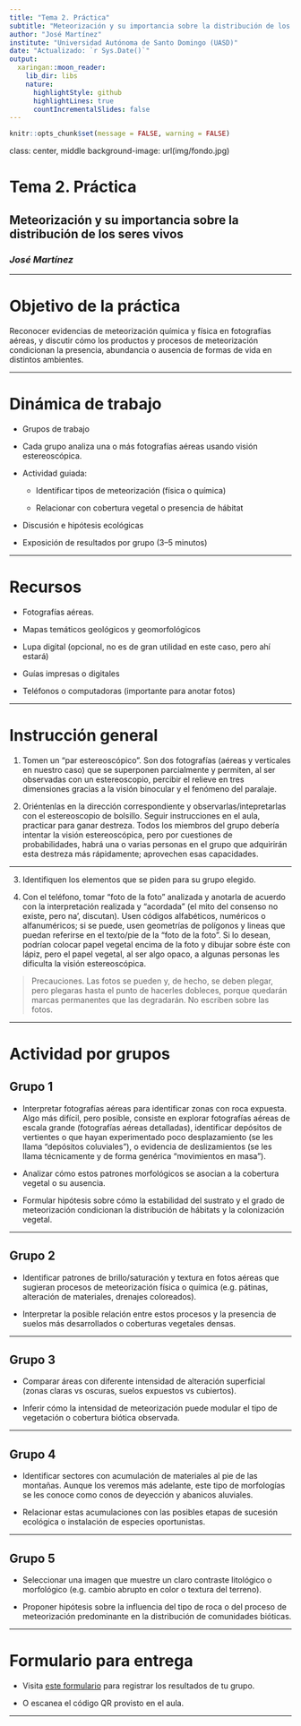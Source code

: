 ```yaml
---
title: "Tema 2. Práctica"
subtitle: "Meteorización y su importancia sobre la distribución de los seres vivos"
author: "José Martínez"
institute: "Universidad Autónoma de Santo Domingo (UASD)"
date: "Actualizado: `r Sys.Date()`"
output:
  xaringan::moon_reader:
    lib_dir: libs
    nature:
      highlightStyle: github
      highlightLines: true
      countIncrementalSlides: false
---
```


```r
knitr::opts_chunk$set(message = FALSE, warning = FALSE)
```

class: center, middle
background-image: url(img/fondo.jpg)

# Tema 2. Práctica
## Meteorización y su importancia sobre la distribución de los seres vivos
### *José Martínez*

---

# Objetivo de la práctica

Reconocer evidencias de meteorización química y física en fotografías aéreas, y discutir cómo los productos y procesos de meteorización condicionan la presencia, abundancia o ausencia de formas de vida en distintos ambientes.

---

# Dinámica de trabajo

- Grupos de trabajo

- Cada grupo analiza una o más fotografías aéreas usando visión estereoscópica.

- Actividad guiada:

  - Identificar tipos de meteorización (física o química)
  
  - Relacionar con cobertura vegetal o presencia de hábitat
  
- Discusión e hipótesis ecológicas

- Exposición de resultados por grupo (3–5 minutos)

---

# Recursos

- Fotografías aéreas.

- Mapas temáticos geológicos y geomorfológicos

- Lupa digital (opcional, no es de gran utilidad en este caso, pero ahí estará)

- Guías impresas o digitales

- Teléfonos o computadoras (importante para anotar fotos)

---

# Instrucción general

1. Tomen un "par estereoscópico". Son dos fotografías (aéreas y verticales en nuestro caso) que se superponen parcialmente y permiten, al ser observadas con un estereoscopio, percibir el relieve en tres dimensiones gracias a la visión binocular y el fenómeno del paralaje.

2. Oriéntenlas en la dirección correspondiente y observarlas/intepretarlas con el estereoscopio de bolsillo. Seguir instrucciones en el aula, practicar para ganar destreza. Todos los miembros del grupo debería intentar la visión estereoscópica, pero por cuestiones de probabilidades, habrá una o varias personas en el grupo que adquirirán esta destreza más rápidamente; aprovechen esas capacidades.

---

3. Identifiquen los elementos que se piden para su grupo elegido.

4. Con el teléfono, tomar "foto de la foto" analizada y anotarla de acuerdo con la interpretación realizada y "acordada" (el mito del consenso no existe, pero na', discutan). Usen códigos alfabéticos, numéricos o alfanuméricos; si se puede, usen geometrías de polígonos y lineas que puedan referirse en el texto/pie de la "foto de la foto". Si lo desean, podrían colocar papel vegetal encima de la foto y dibujar sobre éste con lápiz, pero el papel vegetal, al ser algo opaco, a algunas personas les dificulta la visión estereoscópica.

> Precauciones. Las fotos se pueden y, de hecho, se deben plegar, pero plegaras hasta el punto de hacerles dobleces, porque quedarán marcas permanentes que las degradarán. No escriben sobre las fotos.

---

# Actividad por grupos

## Grupo 1

- Interpretar fotografías aéreas para identificar zonas con roca expuesta. Algo más difícil, pero posible, consiste en explorar fotografías aéreas de escala grande (fotografías aéreas detalladas), identificar depósitos de vertientes o que hayan experimentado poco desplazamiento (se les llama "depósitos coluviales"), o evidencia de deslizamientos (se les llama técnicamente y de forma genérica "movimientos en masa").

- Analizar cómo estos patrones morfológicos se asocian a la cobertura vegetal o su ausencia.

- Formular hipótesis sobre cómo la estabilidad del sustrato y el grado de meteorización condicionan la distribución de hábitats y la colonización vegetal.

---

## Grupo 2

- Identificar patrones de brillo/saturación y textura en fotos aéreas que sugieran procesos de meteorización física o química (e.g. pátinas, alteración de materiales, drenajes coloreados).

- Interpretar la posible relación entre estos procesos y la presencia de suelos más desarrollados o coberturas vegetales densas.

---

## Grupo 3

- Comparar áreas con diferente intensidad de alteración superficial (zonas claras vs oscuras, suelos expuestos vs cubiertos).

- Inferir cómo la intensidad de meteorización puede modular el tipo de vegetación o cobertura biótica observada.

---

## Grupo 4

- Identificar sectores con acumulación de materiales al pie de las montañas. Aunque los veremos más adelante, este tipo de morfologías se les conoce como conos de deyección y abanicos aluviales.

- Relacionar estas acumulaciones con las posibles etapas de sucesión ecológica o instalación de especies oportunistas.

---

## Grupo 5

- Seleccionar una imagen que muestre un claro contraste litológico o morfológico (e.g. cambio abrupto en color o textura del terreno).

- Proponer hipótesis sobre la influencia del tipo de roca o del proceso de meteorización predominante en la distribución de comunidades bióticas.


---

# Formulario para entrega

- Visita [este formulario]() para registrar los resultados de tu grupo.

- O escanea el código QR provisto en el aula.

---
